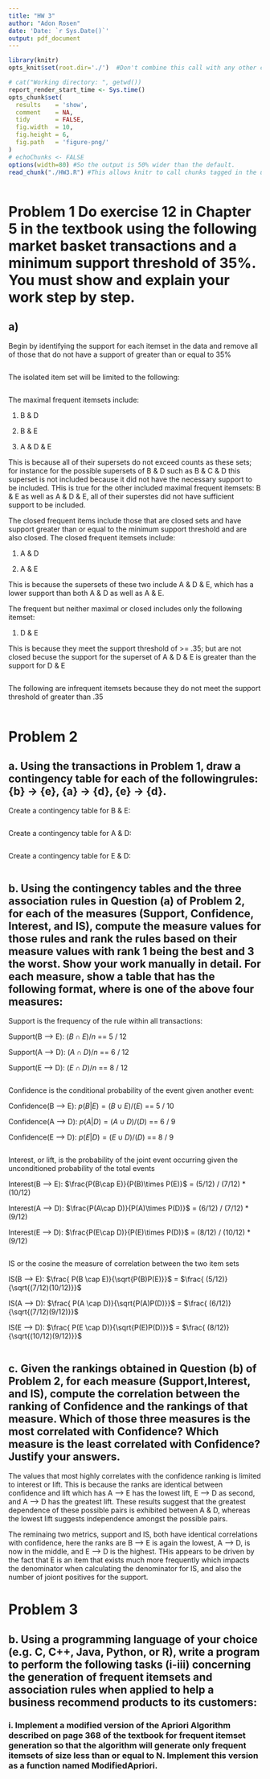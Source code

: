 ```yaml
---
title: "HW 3"
author: "Adon Rosen"
date: 'Date: `r Sys.Date()`'
output: pdf_document
---
```

  
```r
library(knitr)
opts_knit$set(root.dir='./')  #Don't combine this call with any other chunk -especially one that uses file paths.
```


<!-- Set the report-wide options, and point to the external code file. -->
```r
# cat("Working directory: ", getwd())
report_render_start_time <- Sys.time()
opts_chunk$set(
  results    = 'show',
  comment    = NA,
  tidy       = FALSE,
  fig.width  = 10,
  fig.height = 6,
  fig.path   = 'figure-png/'
)
# echoChunks <- FALSE
options(width=80) #So the output is 50% wider than the default.
read_chunk("./HW3.R") #This allows knitr to call chunks tagged in the underlying *.R file.
```

```r
```


# Problem 1 Do exercise 12 in Chapter 5 in the textbook using the following market basket transactions and a minimum support threshold of 35%. You must show and explain your work step by step.

## a)
Begin by identifying the support for each itemset in the data and remove all of those that do not have a support of greater than or equal to 35%
```r
```

The isolated item set will be limited to the following:
```r
```



The maximal frequent itemsets include:

1. B & D

2. B & E

3. A & D & E

This is because all of their supersets do not exceed counts as these sets; for instance for the possible supersets of B & D such as B & C & D this superset is not included because it did not have the necessary support to be included. THis is true for the other included maximal frequent itemsets: B & E as well as A & D & E, all of their superstes did not have sufficient support to be included. 


The closed frequent items include those that are closed sets and have support greater than or equal to the minimum support threshold and are also closed. The closed frequent itemsets include:

1. A & D

1. A & E

This is because the supersets of these two include A & D & E, which has a lower support than both A & D as well as A & E.


The frequent but neither maximal or closed includes only the following itemset:

1. D & E

This is because they meet the support threshold of >= .35; but are not closed becuse the support for the superset of A & D & E is greater than the support for D & E

```r
```

The following are infrequent itemsets because they do not meet the support threshold of greater than .35

```r
```

# Problem 2


## a.  Using the transactions in Problem 1, draw a contingency table for each of the followingrules: {b} → {e}, {a} → {d}, {e} → {d}.

Create a contingency table for B & E:
```r
```


Create a contingency table for A & D:
```r
```

Create a contingency table for E & D:
```r
```

## b. Using the contingency tables and the three association rules in Question (a) of Problem 2, for each of the measures (Support, Confidence, Interest, and IS), compute the measure values for those rules and rank the rules based on their measure values with rank 1 being the best and 3 the worst. Show your work manually in detail. For each measure, show a table that has the following format, where <Measure> is one of the above four measures:

Support is the frequency of the rule within all transactions: 

Support(B --> E): $(B \cap E) / n$ == 5 / 12

Support(A --> D): $(A \cap D) / n$ == 6 / 12

Support(E --> D): $(E \cap D) / n$ == 8 / 12

```r
```


Confidence is the conditional probability of the event given another event:

Confidence(B --> E): $p(B|E) = (B\cup E)/(E)$ == 5 / 10

Confidence(A --> D): $p(A|D) = (A\cup D)/(D)$ == 6 / 9

Confidence(E --> D): $p(E|D) = (E\cup D)/(D)$ == 8 / 9

```r
```

Interest, or lift, is the probability of the joint event occurring given the unconditioned probability of the total events

Interest(B --> E): $\frac{P(B\cap E)}{P(B)\times P(E)}$ = (5/12) / (7/12) * (10/12)

Interest(A --> D): $\frac{P(A\cap D)}{P(A)\times P(D)}$ = (6/12) / (7/12) * (9/12)

Interest(E --> D): $\frac{P(E\cap D)}{P(E)\times P(D)}$ = (8/12) / (10/12) * (9/12)

```r
```


IS or the cosine the measure of correlation between the two item sets

IS(B --> E): $\frac{ P(B \cap E)}{\sqrt{P(B)P(E)}}$ = $\frac{ (5/12)}{\sqrt{(7/12)(10/12)}}$

IS(A --> D): $\frac{ P(A \cap D)}{\sqrt{P(A)P(D)}}$ = $\frac{ (6/12)}{\sqrt{(7/12)(9/12)}}$

IS(E --> D): $\frac{ P(E \cap D)}{\sqrt{P(E)P(D)}}$ = $\frac{ (8/12)}{\sqrt{(10/12)(9/12)}}$

```r
```

## c. Given the rankings obtained in Question (b) of Problem 2, for each measure (Support,Interest, and IS), compute the correlation between the ranking of Confidence and the rankings of that measure. Which of those three measures is the most correlated with Confidence? Which measure is the least correlated with Confidence? Justify your answers.

The values that most highly correlates with the confidence ranking is limited to interest or lift. This is because the ranks are identical between confidence and lift which has A --> E has the lowest lift, E --> D as second, and A --> D has the greatest lift. These results suggest that the greatest dependence of these possible pairs is exhibited between A & D, whereas the lowest lift suggests independence amongst the possible pairs. 

The reminaing two metrics, support and IS, both have identical correlations with confidence, here the ranks are B --> E is again the lowest, A --> D, is now in the middle, and E --> D is the highest. THis appears to be driven by the fact that E is an item that exists much more frequently which impacts the denominator when calculating the denominator for IS, and also the number of joiont positives for the support.


# Problem 3
## b. Using a programming language of your choice (e.g. C, C++, Java, Python, or R), write a program to perform the following tasks (i-iii) concerning the generation of frequent itemsets and association rules when applied to help a business recommend products to its customers:

### i. Implement a modified version of the Apriori Algorithm described on page 368 of the textbook for frequent itemset generation so that the algorithm will generate only frequent itemsets of size less than or equal to N. Implement this version as a function named ModifiedApriori.
```r
```